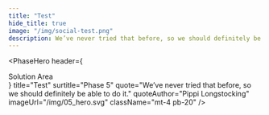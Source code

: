 ```yaml
---
title: "Test"
hide_title: true
image: "/img/social-test.png"
description: We’ve never tried that before, so we should definitely be able to do it. - Pippi Longstocking"
---
```



<PhaseHero
  header={
    <div className="border-b border-blue-500 text-sm lg:text-base text-blue-500 py-1 mb-5 lg:mb-8">
      Solution Area
    </div>
  }
  title="Test"
  surtitle="Phase 5"
  quote="We’ve never tried that before, so we should definitely be able to do it."
  quoteAuthor="Pippi Longstocking"
  imageUrl="/img/05_hero.svg"
  className="mt-4 pb-20"
/>

